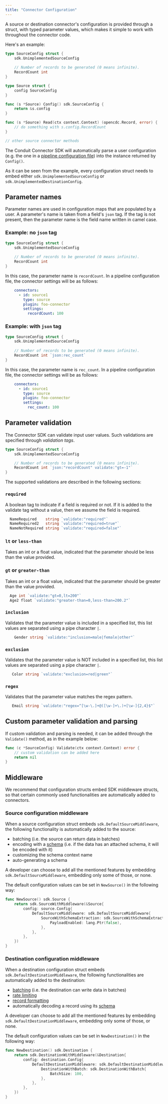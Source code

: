 ```yaml
---
title: "Connector Configuration"
---
```


A source or destination connector's configuration is provided through a struct,
with typed parameter values, which makes it simple to work with throughout the
connector code.

Here's an example:

```go
type SourceConfig struct {
    sdk.UnimplementedSourceConfig
    
    // Number of records to be generated (0 means infinite).
    RecordCount int
}

type Source struct {
    config SourceConfig
}

func (s *Source) Config() sdk.SourceConfig {
    return &s.config
}

func (s *Source) Read(ctx context.Context) (opencdc.Record, error) {
    // do something with s.config.RecordCount
}

// other source connector methods
```

The Conduit Connector SDK will automatically parse a user configuration (e.g.
the one in
a [pipeline configuration file](/docs/using/pipelines/configuration-file)) into
the instance returned by `Config()`.

As it can be seen from the example, every configuration struct needs to embed
either `sdk.UnimplementedSourceConfig` or `sdk.UnimplementedDestinationConfig`.

## Parameter names

Parameter names are used in configuration maps that are populated by a user. A
parameter's name is taken from a field's `json` tag. If the tag is not present,
then the parameter name is the field name written in camel case.

### Example: no `json` tag

```go
type SourceConfig struct {
    sdk.UnimplementedSourceConfig
	
    // Number of records to be generated (0 means infinite).
    RecordCount int
}
```

In this case, the parameter name is `recordCount`. In a pipeline configuration
file, the connector settings will be as follows:

```yaml
    connectors:
      - id: source1
        type: source
        plugin: foo-connector
        settings:
          recordCount: 100
```

### Example: with `json` tag

```go
type SourceConfig struct {
    sdk.UnimplementedSourceConfig
	
    // Number of records to be generated (0 means infinite).
    RecordCount int `json:rec_count`
}
```

In this case, the parameter name is `rec_count`. In a pipeline configuration
file, the connector settings will be as follows:

```yaml
    connectors:
      - id: source1
        type: source
        plugin: foo-connector
        settings:
          rec_count: 100
```

## Parameter validation

The Connector SDK can validate input user values. Such validations are specified
through _validation tags_.

```go
type SourceConfig struct {
    sdk.UnimplementedSourceConfig

    // Number of records to be generated (0 means infinite).
    RecordCount int `json:"recordCount" validate:"gt=-1"`
}
```

The supported validations are described in the following sections:

### `required`

A boolean tag to indicate if a field is required or not. If it is added to the
validate tag without a value, then we assume the field is required.

```go
  NameRequired    string `validate:"required"`
  NameRequired2   string `validate:"required=true"`
  NameNotRequired string `validate:"required=false"`
```

### `lt` or `less-than`

Takes an int or a float value, indicated that the parameter should be less than
the value provided.

### `gt` or `greater-than`

Takes an int or a float value, indicated that the parameter should be greater
than the value provided.

```go
  Age int `validate:"gt=0,lt=200"`
  Age2 float `validate:"greater-than=0,less-than=200.2"`
```

### `inclusion`

Validates that the parameter value is included in a specified list, this list
values are separated using a pipe character `|`.

```go
    Gender string `validate:"inclusion=male|female|other"`
```

### `exclusion`

Validates that the parameter value is NOT included in a specified list, this
list values are separated using a pipe character `|`.

 ```go
    Color string `validate:"exclusion=red|green"`
 ```

### `regex`

Validates that the parameter value matches the regex pattern.

 ```go
    Email string `validate:"regex=^[\w-\.]+@([\w-]+\.)+[\w-]{2,4}$"`
 ```

## Custom parameter validation and parsing

If custom validation and parsing is needed, it can be added through the
`Validate()` method, as in the example below:

```go
func (c *SourceConfig) Validate(ctx context.Context) error {
	// custom validation can be added here
	return nil
}
```

## Middleware

We recommend that configuration structs embed SDK middleware structs, so that
certain commonly used functionalities are automatically added to connectors.

### Source configuration middleware

When a source configuration struct embeds `sdk.DefaultSourceMiddleware`, the
following functionality is automatically added to the source:

- batching (i.e. the source can return data in batches)
- encoding with a [schema](/docs/using/other-features/schema-support) (i.e. if
  the data has an attached schema, it will be encoded with it)
- customizing the schema context name
- auto-generating a schema

A developer can choose to add all the mentioned features by embedding
`sdk.DefaultSourceMiddleware`, embedding only some of those, or none.

The default configuration values can be set in `NewSource()` in the following
way:

```go
func NewSource() sdk.Source {
	return sdk.SourceWithMiddleware(&Source{
		config: source.Config{
			DefaultSourceMiddleware: sdk.DefaultSourceMiddleware{
				SourceWithSchemaExtraction: sdk.SourceWithSchemaExtraction{
					PayloadEnabled: lang.Ptr(false),
				},
			},
		},
	})
}
```

### Destination configuration middleware

When a destination configuration struct embeds `sdk.DefaultDestinationMiddleware`, the
following functionalities are automatically added to the destination:

- [batching](/docs/using/connectors/configuration-parameters/batching) (i.e. the destination can write data in batches)
- [rate limiting](/docs/using/connectors/configuration-parameters/rate-limiting)
- [record formatting](/docs/using/connectors/configuration-parameters/output-format)
- automatically decoding a record using its [schema](/docs/using/other-features/schema-support)

A developer can choose to add all the mentioned features by embedding
`sdk.DefaultDestinationMiddleware`, embedding only some of those, or none.

The default configuration values can be set in `NewDestination()` in the following
way:

```go
func NewDestination() sdk.Destination {
	return sdk.DestinationWithMiddleware(&Destination{
		config: destination.Config{
			DefaultDestinationMiddleware: sdk.DefaultDestinationMiddleware{
				DestinationWithBatch: sdk.DestinationWithBatch{
					BatchSize: 100,
				},
			},
		},
	})
}
```
